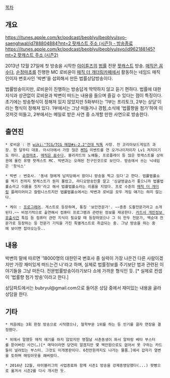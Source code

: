 [[목차]]
== 개요 ==
[[https://itunes.apple.com/kr/podcast/beoblyulbeoblyulsyo-saenghwal/id788804884?mt=2 팟캐스트 주소 (시즌1) - 방송종료]]
[[https://itunes.apple.com/kr/podcast/beoblyulbeoblyulsyo/id962188145?mt=2 팟캐스트 주소 (시즌2)]]

2013년 12월 27일에 첫 방송을 시작한 [[아이튠즈]]의 [[법률]] 전문 [[팟캐스트]] 방송. [[매직은 꼼수다]], [[순정마초]]를 진행한 MC 로비윤이 [[매직 더 개더링]]카페에서 활동하는 네임드 매직인이자 변호사인 '박변'을 섭외해서 만든 법률상담방송이다. 

법률방송이지만, 로비윤이 진행하는 방송답게 딱딱하지 않고 듣기 편하다. 법률에 대한 지식과 상관없이 로비윤과 박변이 떠드는 내용을 들으며 즐길 수 있다는 점이 특징이다. 초기에는 방송형식이 정해져 있지 않았지만 5화부터는 '1부는 프리토크, 2부는 상담'이라는 형식이 정해져 있다. 1부에서는 그냥 떠들거나 경험,소식에 '법률향을 첨가'하여 이것저것 떠들고, 2부에서는 메일로 받은 사연 중 소개할 만한 사연으로 방송한다. 

== 출연진 ==
 * 로비윤 : 전 [[wiki:"TCG/TCG 매장#s-2.2"건대 틱톡]] 사장. 전 코리아보드게임즈 과장. 현 달무티 대표. 아시아에서 가장 많은 [[MTG]] 이벤트를 연 오거나이저이자 Lv1 저지이기도 하다. [[순정마초]], [[매직은 꼼수다]], 블리자드의 노예들, 프로플레이 등 많은 팟캐스트를 상위권에 올린 유명 팟캐스트 MC. 박변과는 오래된 친구인것으로 보인다. 방송에서 쓰는 닉네임은 '핫식스'

 * 박변 : 변호사. '동네 형에게 납치당해서 왔더니 방송을 찍고 있다'고 한다. 법률법률쇼를 찍기 전까지 팟캐스트가 뭔지 몰랐고, 라디오방송인줄 알고 '싱글벙글쇼가 좋으니까 법률법률쇼라고 이름을 짓자'라고 해서 법률법률쇼라는 이름을 지었다. 프로 수준의 [[매직 더 개더링]] 플레이어이고 칼럼니스트지만 법률법률쇼에서는 박변과 로비윤 모두 게임 얘기는 하지 않는다.  

 * 케이 : [[프로그래머]]. 게스트로 등장하며, 통칭 '보안전문가'. ~~종종 도촬전문가라고 소개된다.~~ 비정기적으로 출연해서 컴퓨터 프로그램과 관련된 정보를 제공한다. [[카드사 개인정보 유출사건]] 특집 등 컴퓨터 관련 지식이 필요할 때 등장하였으나 그 뒤 만두 전문가, 백순대 전문가로 등장하는 등 전문가 기믹을 가진 특별게스트로 취급되는 중. 그냥 방송을 하는 중에 보이면 잡아오는듯..  

== 내용 ==
박변의 말에 따르면 '18000명의 대한민국 변호사 중 실력이 가장 나은건 다른 사람이겠지만 가장 재미있게 떠드는건 나'라고 하며, 실제로 법률정보를 주기보단 법과 관련된 이야기들을 그냥 떠든다. 전문법률방송이라기보다 쇼에 가까운 형식인 듯. [* 실제로 컨셉이 '법률향 첨가 방송'이라고 한다.]

상담파트에서는 bubryul@gmail.com으로 들어온 상담 중에서 재미있는 내용을 골라 상담을 한다. 

== 기타 ==
 * 처음에는 3회 한정 방송으로 시작했으나, 철학부문 1위를 하는 등 인기를 끌자 연장을 결정했다. 

 * 위에서 말했듯 매직 얘기를 하지 않았지만 명절날 사촌동생이 와서 알파랑 베타 부스터를 뜯어버린 사건(…)[* 매덕이라면 당연히 알겠지만 몇 백만원으로도 없어서 못 구하는 카드들이 널려있는 부스터. 그것도 미개봉판이다. 6천만원까지도 나가는 물품.]에서 갑자기 열변을 토하며 매밍아웃을 해버렸다.

 * 2014년 12월, 아이블러그의 사업종료와 함께 시즌1 방송을 강제종영당했다(...) 팟빵으로 옮겨서 시즌2를 다시 개시한 듯. 
